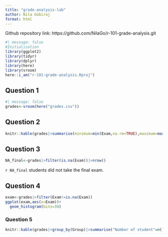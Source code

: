 ```yaml
---
title: "grade-analysis-lab"
author: Nila Gobiraj
format: html
---
```

Github repository link: https://github.com/NilaGo/r-101-grade-analysis.git

```r
#| message: false
#Initialisation
library(ggplot2)
library(tidyr)
library(dplyr)
library(here)
library(vroom)
here::i_am("r-101-grade-analysis.Rproj")
```

## Question 1
```r
#| message: false
grades<-vroom(here("grades.csv"))
```

## Question 2
```r
knitr::kable(grades|>summarise(minimum=min(Exam,na.rm=TRUE),maximum=max(Exam,na.rm=TRUE),median=median(Exam,na.rm=TRUE),mean=mean(Exam,na.rm=TRUE)))
```
## Question 3
```r
NA_final<-grades|>filter(is.na(Exam))|>nrow()
```

`r NA_final` students did not take the final exam.

## Question 4
```r
exam<-grades|>filter(Exam!=is.na(Exam))
ggplot(exam,aes(x=Exam))+
  geom_histogram(bins=30)
```
### Question 5 
```r
knitr::kable(grades|>group_by(Group)|>summarise("Number of student"=n()))
```

```r

```

